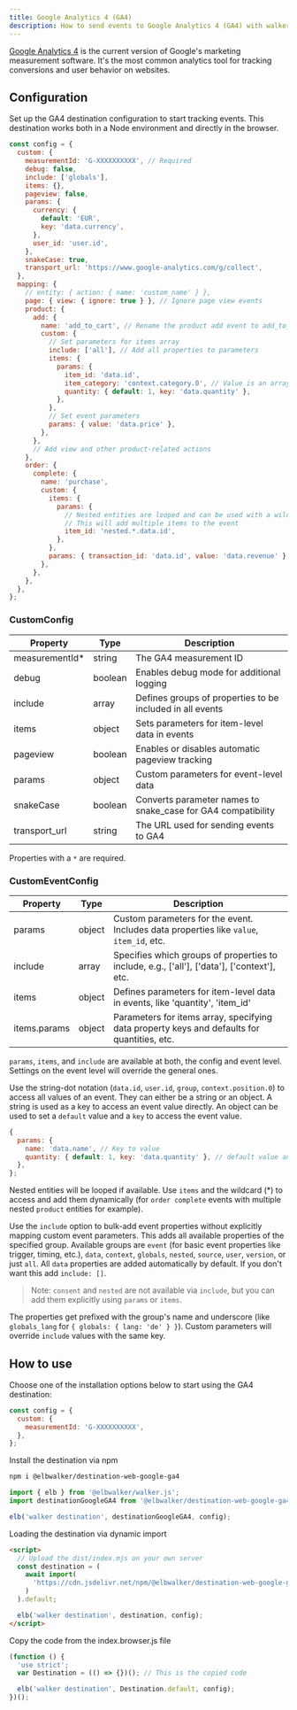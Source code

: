 ```yaml
---
title: Google Analytics 4 (GA4)
description: How to send events to Google Analytics 4 (GA4) with walker.js
---
```



<PackageLink
  browser="@elbwalker/destination-web-google-ga4"
  es5="@elbwalker/destination-web-google-ga4"
  github="packages/destinations/web/google-ga4"
  npm="@elbwalker/destination-web-google-ga4"
/>

[Google Analytics 4](https://marketingplatform.google.com/about/analytics) is
the current version of Google's marketing measurement software. It's the most
common analytics tool for tracking conversions and user behavior on websites.

## Configuration

Set up the GA4 destination configuration to start tracking events. This
destination works both in a Node environment and directly in the browser.

```js
const config = {
  custom: {
    measurementId: 'G-XXXXXXXXXX', // Required
    debug: false,
    include: ['globals'],
    items: {},
    pageview: false,
    params: {
      currency: {
        default: 'EUR',
        key: 'data.currency',
      },
      user_id: 'user.id',
    },
    snakeCase: true,
    transport_url: 'https://www.google-analytics.com/g/collect',
  },
  mapping: {
    // entity: { action: { name: 'custom_name' } },
    page: { view: { ignore: true } }, // Ignore page view events
    product: {
      add: {
        name: 'add_to_cart', // Rename the product add event to add_to_cart
        custom: {
          // Set parameters for items array
          include: ['all'], // Add all properties to parameters
          items: {
            params: {
              item_id: 'data.id',
              item_category: 'context.category.0', // Value is an array
              quantity: { default: 1, key: 'data.quantity' },
            },
          },
          // Set event parameters
          params: { value: 'data.price' },
        },
      },
      // Add view and other product-related actions
    },
    order: {
      complete: {
        name: 'purchase',
        custom: {
          items: {
            params: {
              // Nested entities are looped and can be used with a wildcard
              // This will add multiple items to the event
              item_id: 'nested.*.data.id',
            },
          },
          params: { transaction_id: 'data.id', value: 'data.revenue' },
        },
      },
    },
  },
};
```

### CustomConfig

| Property        | Type    | Description                                                  |
| --------------- | ------- | ------------------------------------------------------------ |
| measurementId\* | string  | The GA4 measurement ID                                       |
| debug           | boolean | Enables debug mode for additional logging                    |
| include         | array   | Defines groups of properties to be included in all events    |
| items           | object  | Sets parameters for item-level data in events                |
| pageview        | boolean | Enables or disables automatic pageview tracking              |
| params          | object  | Custom parameters for event-level data                       |
| snakeCase       | boolean | Converts parameter names to snake_case for GA4 compatibility |
| transport_url   | string  | The URL used for sending events to GA4                       |

Properties with a `*` are required.

### CustomEventConfig

| Property     | Type   | Description                                                                                 |
| ------------ | ------ | ------------------------------------------------------------------------------------------- |
| params       | object | Custom parameters for the event. Includes data properties like `value`, `item_id`, etc.     |
| include      | array  | Specifies which groups of properties to include, e.g., ['all'], ['data'], ['context'], etc. |
| items        | object | Defines parameters for item-level data in events, like 'quantity', 'item_id'                |
| items.params | object | Parameters for items array, specifying data property keys and defaults for quantities, etc. |

`params`, `items`, and `include` are available at both, the config and event
level. Settings on the event level will override the general ones.

Use the&nbsp;<Link to="/docs/utils/helper#getbystringdot">string-dot
notation</Link> (`data.id`, `user.id`, `group`, `context.position.0`) to access
all values of an event. They can either be a string or an object. A string is
used as a key to access an event value directly. An object can be used to set a
`default` value and a `key` to access the event value.

```js
{
  params: {
    name: 'data.name', // Key to value
    quantity: { default: 1, key: 'data.quantity' }, // default value and key to value
  },
};
```

Nested entities will be looped if available. Use `items` and the wildcard (\*)
to access and add them dynamically (for `order complete` events with multiple
nested `product` entities for example).

Use the `include` option to bulk-add event properties without explicitly mapping
custom event parameters. This adds all available properties of the specified
group. Available groups are `event` (for basic event properties like trigger,
timing, etc.), `data`, `context`, `globals`, `nested`, `source`, `user`,
`version`, or just `all`. All `data` properties are added automatically by
default. If you don't want this add `include: []`.

> Note: `consent` and `nested` are not available via `include`, but you can add
> them explicitly using `params` or `items`.

The properties get prefixed with the group's name and underscore (like
`globals_lang` for `{ globals: { lang: 'de' } }`). Custom parameters will
override `include` values with the same key.

## How to use

Choose one of the installation options below to start using the GA4 destination:

```js
const config = {
  custom: {
    measurementId: 'G-XXXXXXXXXX',
  },
};
```

<Tabs>
  <TabItem value="ts" label="TypeScript" default>
Install the destination via npm

```bash
npm i @elbwalker/destination-web-google-ga4
```

```js
import { elb } from '@elbwalker/walker.js';
import destinationGoogleGA4 from '@elbwalker/destination-web-google-ga4';

elb('walker destination', destinationGoogleGA4, config);
```

</TabItem>
<TabItem value="script" label="Script">
Loading the destination via dynamic import

```html
<script>
  // Upload the dist/index.mjs on your own server
  const destination = (
    await import(
      'https://cdn.jsdelivr.net/npm/@elbwalker/destination-web-google-ga4/dist/index.mjs'
    )
  ).default;

  elb('walker destination', destination, config);
</script>
```

</TabItem>
  <TabItem value="code" label="Code">
Copy the code from the&nbsp;<Link to="https://cdn.jsdelivr.net/npm/@elbwalker/destination-web-google-ga4@latest/dist/index.browser.js">index.browser.js</Link> file

```js
(function () {
  'use strict';
  var Destination = (() => {})(); // This is the copied code

  elb('walker destination', Destination.default, config);
})();
```

  </TabItem>
</Tabs>
